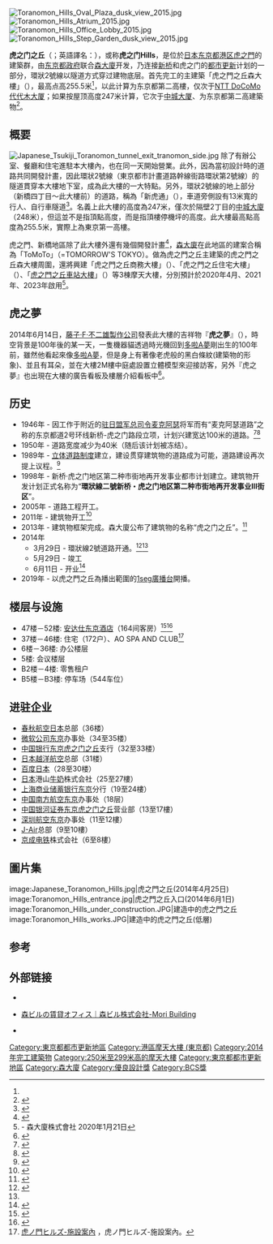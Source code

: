{{Infobox Skyscraper
| building_name  = 虎之门之丘
| image          = 2018 Toranomon Hills 2.jpg
| image_size     = 250px
| image_alt      = <!-- or | alt = -->
| image_caption  = 
| caption        = 
| year_highest   =
| year_end       =
| plural         =
| location       = {{JPN}} 〒105-0001<br />[[东京都|东京都]][[港区_(东京)|港区]][[虎之門|虎之門]]一丁目23番1号～4号
| latd = 35| latm = 40| lats = 1| latNS = N
| longd = 139| longm = 44| longs = 58| longEW = E
| iso_region = JP-13_scale:4000
| coordinates_display= title
| coordinates    =
| status         = {{完成}}
| groundbreaking =
| start_date     = 2011年4月<ref name="ssp">{{cite web|title=Loop Line #2 Shimbashi/Toranomon Redevelopment Project Building III|url=http://skyscraperpage.com/cities/?buildingID=53376|publisher=SkyscraperPage.com|accessdate=18 July 2013|archive-date=2014-07-18|archive-url=https://web.archive.org/web/20140718040948/http://skyscraperpage.com/cities/?buildingID=53376|dead-url=no}}</ref> 
| completion_date= 2014年5月29日
| opening        = 2014年6月11日
| destroyed      =
| use            = 综合用途
| antenna_spire  = 255.5米<ref name="pr" />
| roof           = 247米<ref name="pr" />
| top_floor      = 
| floor_count    = 地上52层，地下5层，塔樓1层<ref name="morija">{{cite web|title=虎ノ門ヒルズ|url=http://www.mori.co.jp/projects/kanjo-2go/|publisher=森大厦株式会社|accessdate=18 July 2013|deadurl=yes|archiveurl=https://web.archive.org/web/20130723004945/http://www.mori.co.jp/projects/kanjo-2go/|archivedate=2013年7月23日}}</ref> 
| elevator_count = 53(東芝34台、三菱7台、富士達12台)
| cost           =
| floor_area     = 244,360平方米<ref>{{cite web|url=http://www.toshiseibi.metro.tokyo.jp/saikaihatu_j/tikubetu/kanjyounigou/gaiku_03.html|title=環二地区-街区詳細-Ⅲ街区/東京都再開発事務所|publisher=東京都再開発事務所|accessdate=2014-09-06|deadurl=yes|archiveurl=https://web.archive.org/web/20140704005705/http://www.toshiseibi.metro.tokyo.jp/saikaihatu_j/tikubetu/kanjyounigou/gaiku_03.html|archivedate=2014-07-04}}</ref>
| architect      = {{link-ja|日建設計|日建設計}}<ref name="morija" />
| engineer       = 
| contractor     = [[大林組|大林組]]<ref name="morija" />
| developer      = [[森大廈|森大廈]]<ref>{{cite web |url=http://www.bloomberg.com/news/2013-03-01/mori-targets-global-tenants-for-tokyo-s-toranomon-hills-tower.html |title=Mori Targets Global Tenants for Tokyo’s Toranomon Hills Tower |publisher=Bloomberg News |accessdate=11 March 2014 |archive-date=2014-03-11 |archive-url=https://web.archive.org/web/20140311180319/http://www.bloomberg.com/news/2013-03-01/mori-targets-global-tenants-for-tokyo-s-toranomon-hills-tower.html |dead-url=no }}</ref>
| owner          = [[東京都|東京都]]
}}
[[File:Toranomon_Hills_Oval_Plaza_dusk_view_2015.jpg|thumb]]
[[File:Toranomon_Hills_Atrium_2015.jpg|thumb]]
[[File:Toranomon_Hills_Office_Lobby_2015.jpg|thumb]]
[[File:Toranomon_Hills_Step_Garden_dusk_view_2015.jpg|thumb]]

'''虎之门之丘'''（{{jpn|j=虎ノ門ヒルズ|hg=とらのもんヒルズ|rm=Toranomon hiruzu|f=y}}；英語譯名：{{lang|en|'''Toranomon Hills'''}}），或称'''虎之门Hills'''，是位於[[日本|日本]][[东京都|东京都]][[港区_(东京)|港区]][[虎之門|虎之門]]的建築群，由[[东京都政府|东京都政府]]联合[[森大廈|森大廈]]开发，乃连接[[新橋_(東京都港區)|新桥]]和虎之门的{{link-ja|東京都市計畫道路幹線街路環狀第2號線|東京都市計画道路幹線街路環状第2号線|環狀2號線}}[[都市更新|都市更新]]计划的一部分，環狀2號線以隧道方式穿过建物底层。首先完工的主建築「虎之門之丘森大樓」（{{lang|ja|虎ノ門ヒルズ 森タワー}}），最高点高255.5米<ref name="pr" />，以此计算为东京都第二高樓，仅次于[[NTT_DoCoMo代代木大厦|NTT DoCoMo代代木大厦]]；如果按屋顶高度247米计算，它次于[[中城大厦|中城大厦]]、为东京都第二高建築物<ref>{{cite news|title=14年に都内２位のビル誕生　名称は「虎ノ門ヒルズ」|url=http://www.nikkei.com/article/DGXNASFK0103I_R00C13A3000000/|accessdate=18 July 2013|newspaper=Nihon Keizai Shimbun|date=1 March 2013|archive-date=2018-01-27|archive-url=https://web.archive.org/web/20180127083735/https://www.nikkei.com/article/DGXNASFK0103I_R00C13A3000000/|dead-url=no}}</ref>。

== 概要 ==
[[File:Japanese_Tsukiji_Toranomon_tunnel_exit_tranomon_side.jpg|thumb]]
除了有辦公室、餐廳和住宅進駐本大樓內，{{link-ja|安達仕東京酒店|アンダーズ東京}}也在同一天開始營業。此外，因為當初設計時的道路共同開發計畫，因此環狀2號線（東京都市計畫道路幹線街路環狀第2號線）的隧道貫穿本大樓地下室，成為此大樓的一大特點。另外，環狀2號線的地上部分（新橋四丁目～此大樓前）的道路，稱為「新虎通」（{{lang|ja|新虎通り}}），車道旁側設有13米寬的行人、自行車隧道<ref>{{Cite web|url=http://thepage.jp/detail/20140320-00000005-wordleaf|title=「虎ノ門ヒルズ」が6月11日にオープン|date=2014-03-20|accessdate=2014-09-06|publisher=THE PAGE（ザ・ページ）|archive-url=https://web.archive.org/web/20140502004819/http://thepage.jp/detail/20140320-00000005-wordleaf|archive-date=2014-05-02|dead-url=yes}}</ref>。名義上此大樓的高度為247米，僅次於隔壁2丁目的[[中城大廈|中城大廈]]（248米），但這並不是指頂點高度，而是指頂樓停機坪的高度。此大樓最高點高度為255.5米，實際上為東京第一高樓。

虎之門、新橋地區除了此大樓外還有幾個開發計畫<ref>{{Cite web|url=http://www.sankeibiz.jp/business/news/131210/bsd1312100502008-n1.htm|title=新橋・虎ノ門エリアで新駅構想、一大ビジネス街に (1/4ページ) - SankeiBiz（サンケイビズ）|accessdate=2014-09-06|publisher=SankeiBiz.|archive-date=2016-03-04|archive-url=https://web.archive.org/web/20160304095751/http://www.sankeibiz.jp/business/news/131210/bsd1312100502008-n1.htm|dead-url=no}}</ref>，[[森大廈|森大廈]]在此地區的建案合稱為「ToMoTo」（=TOMORROW'S TOKYO）。做為虎之門之丘主建築的虎之門之丘森大樓周圍，還將興建「虎之門之丘商務大樓」（{{lang|ja|虎ノ門ヒルズ ビジネスタワー}}）、「虎之門之丘住宅大樓」（{{lang|ja|虎ノ門ヒルズ レジデンシャルタワー}}）、「[[虎之門之丘車站大樓|虎之門之丘車站大樓]]」（{{lang|ja|虎ノ門ヒルズ ステーションタワー}}）等3棟摩天大樓，分別預計於2020年4月、2021年、2023年啟用<ref>[https://www.mori.co.jp/img/article/200121.pdf {{Wayback|url=https://www.mori.co.jp/img/article/200121.pdf |date=20210511134013 }} {{Wayback|url=https://www.mori.co.jp/img/article/200121.pdf |date=20210511134013 }} {{lang|ja|「国際新都心・グローバルビジネスセンター」へと拡大・進化 「虎ノ門ヒルズ ビジネスタワー」 竣工 世界と都心部をつなぎ、日本独自のイノベーションを創出}}] - 森大廈株式會社 2020年1月21日</ref>。

== 虎之夢 ==
2014年6月14日，[[藤子·F·不二雄製作公司|藤子·F·不二雄製作公司]]發表此大樓的吉祥物『'''虎之夢'''』（{{lang-ja|トラのもん}}），時空背景是100年後的某一天，一隻機器貓透過時光機回到[[多啦A夢|多啦A夢]]剛出生的100年前，雖然他看起來像[[多啦A夢|多啦A夢]]，但是身上有著像老虎般的黑白條紋(建築物的形象)、並且有耳朵，並在大樓2M樓中庭處設置立體模型來迎接訪客，另外『虎之夢』也出現在大樓的廣告看板及樓層介紹看板中<ref>{{Cite web|url=http://sankei.jp.msn.com/economy/news/140605/biz14060508330006-n1.htm|title=ぼく「トラのもん」完成した虎ノ門ヒルズのマスコット発表 - MSN産経ニュース|date=2014-06-05|4=|accessdate=2014-09-06|publisher=MSN産経ニュース.|deadurl=yes|archiveurl=https://web.archive.org/web/20141022171125/http://sankei.jp.msn.com/economy/news/140605/biz14060508330006-n1.htm|archivedate=2014-10-22}}</ref>。

== 历史 ==
*1946年 - 因工作于附近的[[驻日盟军总司令|驻日盟军总司令]][[麦克阿瑟|麦克阿瑟]]将军而有“麦克阿瑟道路”之称的东京都道2号环线新桥-虎之门路段立项，计划兴建宽达100米的道路。<ref>{{Cite web|url=http://toranomonhills.com/ja/stories/new_neighborhood/looking_back/|title=Toranomon Hills Looking Back|accessdate=2014-04-26|publisher=森大厦株式会社|deadurl=yes|archiveurl=https://web.archive.org/web/20140604062116/http://toranomonhills.com/ja/stories/new_neighborhood/looking_back/|archivedate=2014-06-04}}</ref><ref name="kyodo">{{Cite web|url=http://china.kyodonews.jp/news/2014/03/71971.html|title=东京"麦克阿瑟道路"开通 距立项68年|date=2014-03-29|accessdate=2014-04-26|publisher=共同社|archive-date=2014-04-27|archive-url=https://web.archive.org/web/20140427025439/http://china.kyodonews.jp/news/2014/03/71971.html|dead-url=no}}</ref>
*1950年 - 道路宽度减少为40米（随后该计划被冻结）。
*1989年 - [[立体道路制度|立体道路制度]]建立，建设贯穿建筑物的道路成为可能，道路建设再次提上议程。<ref>{{cite news|title=マッカーサーの記憶　虎ノ門|url=http://www.tokyo-np.co.jp/article/thatu/nozomu/CK2013070702000120.html|publisher=Tokyo Shimbun|accessdate=18 July 2013|date=7 July 2013|archive-url=https://web.archive.org/web/20140311181142/http://www.tokyo-np.co.jp/article/thatu/nozomu/CK2013070702000120.html|archive-date=2014-03-11|dead-url=yes}}</ref>
*1998年 - 新桥·虎之门地区第二种市街地再开发事业都市计划建立。建筑物开发计划正式名称为“'''環狀線二號新桥・虎之门地区第二种市街地再开发事业Ⅲ街区'''”。
*2005年 - 道路工程开工。
*2011年 - 建筑物开工<ref name="data">{{Cite web|url=http://toranomonhills.com/ja/project/facts_and_figures/|title=Toranomon Hills Data|accessdate=2014-04-26|publisher=森大厦株式会社|archiveurl=https://web.archive.org/web/20140604044835/http://toranomonhills.com/ja/project/facts_and_figures/|archivedate=2014-06-04|deadurl=yes}}</ref>
*2013年 - 建筑物框架完成。森大廈公布了建筑物的名称“虎之门之丘”。<ref name="pr">{{cite web|title=「環状二号線III街区プロジェクト」、名称を「虎ノ門ヒルズ」に決定 2014年開業に向けて本日上棟、国際新都心形成を強力に推進|url=http://www.mori.co.jp/company/press/release/2013/03/20130301150000002593.html|publisher=森大厦株式会社|accessdate=18 July 2013|archive-date=2013-08-04|archive-url=https://web.archive.org/web/20130804085110/http://www.mori.co.jp/company/press/release/2013/03/20130301150000002593.html|dead-url=no}}</ref>
*2014年
**3月29日 - 環狀線2號道路开通。<ref>{{Cite web|url=http://www.metro.tokyo.jp/INET/OSHIRASE/2014/02/20o2q700.htm|title=環状第2号線（新橋・虎ノ門間）開通!! 第一京浜と外堀通りがつながります-平成26年3月29日（土曜）午後3時00分 交通開放-|date=2014-02-28|accessdate=2014-04-26|publisher=東京都都市整備局・建設局|archive-url=https://web.archive.org/web/20140510214227/http://www.metro.tokyo.jp/INET/OSHIRASE/2014/02/20o2q700.htm|archive-date=2014-05-10|dead-url=yes}}</ref><ref name="kyodo" />
**5月29日 - 竣工
**6月11日 - 开业<ref>{{Cite web|url=http://www.mori.co.jp/company/press/release/2014/03/20140320110000002761.html|title=東京再生元年　官民連携による都市再生のモデル事業「虎ノ門ヒルズ」6月11日開業|date=2014-03-20|accessdate=2014-03-22|publisher=森大厦株式会社|archive-date=2016-03-04|archive-url=https://web.archive.org/web/20160304200645/http://www.mori.co.jp/company/press/release/2014/03/20140320110000002761.html|dead-url=no}}</ref>
*2019年 - 以虎之門之丘為播出範圍的[[1seg|1seg]][[廣播台|廣播台]]開播。

== 楼层与设施 ==
* 47楼－52楼: [[安达仕东京酒店|安达仕东京酒店]]（164间客房）<ref>{{cite web |url=http://tokyo.andaz.hyatt.com/en/hotel/home.html |title=Andaz Tokyo Toranomon Hills |publisher=Hyatt |accessdate=11 March 2014 |archive-date=2018-10-25 |archive-url=https://web.archive.org/web/20181025002337/https://tokyo.andaz.hyatt.com/en/hotel/home.html |dead-url=no }}</ref><ref>{{cite web |url=http://www.mori.co.jp/cn/company/press/release/2012/12/20121213140000002576.html |title=凯悦创新品牌"安达仕"首次进驻日本　2号环线III街区的酒店定为"东京安达仕" |publisher=森大厦株式会社 |accessdate=2014-04-26 |archive-date=2017-09-26 |archive-url=https://web.archive.org/web/20170926100243/http://www.mori.co.jp/cn/company/press/release/2012/12/20121213140000002576.html |dead-url=no }}</ref>
* 37楼－46楼: 住宅（172户）、AO SPA AND CLUB<ref>[http://toranomonhills.com/ja/#/Facilities/2 虎ノ門ヒルズ-施設案內] {{Wayback|url=http://toranomonhills.com/ja/#/Facilities/2 |date=20210513213426 }}，虎ノ門ヒルズ-施設案內。</ref>
* 6楼－36楼: 办公楼层
* 5楼: 会议楼层
* B2楼－4楼: 零售租户
* B5楼－B3楼: 停车场（544车位）

== 进驻企业 ==
* [[春秋航空日本|春秋航空日本]]总部（36楼）
* [[微软公司|微软公司]][[东京|东京]]办事处（34至35楼）
* [[中国银行|中国银行]][[东京|东京]][[虎之门之丘|虎之门之丘]]支行（32至33楼）
* [[日本越洋航空|日本越洋航空]]总部（31楼）
* [[百度日本|百度日本]]（28至30楼）
* [[日本|日本]]港山[[牛奶|牛奶]]株式会社（25至27樓）
* [[上海商业储蓄银行|上海商业储蓄银行]][[东京|东京]]分行（19至24樓）
* [[中国南方航空|中国南方航空]][[东京|东京]]办事处（18层）
* [[中国银河证券|中国银河证券]][[东京|东京]][[虎之门之丘|虎之门之丘]]营业部（13至17樓）
* [[深圳航空|深圳航空]][[东京|东京]]办事处（11至12樓）
* [[J-Air|J-Air]]总部（9至10樓）
* [[京成电铁|京成电铁]]株式会社（6至8樓）

== 圖片集 ==
<gallery>
image:Japanese_Toranomon_Hills.jpg|虎之門之丘(2014年4月25日)
image:Toranomon_Hills_entrance.jpg|虎之門之丘入口(2014年6月1日)
image:Toranomon_Hills_under_construction.JPG|建造中的虎之門之丘
image:Toranomon_Hills_works.JPG|建造中的虎之門之丘(低層)
</gallery>

== 参考 ==
{{Reflist}}

== 外部链接 ==
* {{official website|https://toranomonhills.com/}}
* {{jp_icon}}[https://www.mori.co.jp/office/japan/toranomonhillsmt/index.html 森ビルの賃貸オフィス｜森ビル株式会社-Mori Building] {{Wayback|url=https://www.mori.co.jp/office/japan/toranomonhillsmt/index.html |date=20201028072308 }}
* {{Facebook|toranomonhills.tomoto}}

{{东京都摩天大楼}}
{{摩天大樓}}

{{DEFAULTSORT:Toranomon Hills}}
[[Category:東京都都市更新地區|Category:東京都都市更新地區]]
[[Category:港區摩天大樓_(東京都)|Category:港區摩天大樓 (東京都)]]
[[Category:2014年完工建築物|Category:2014年完工建築物]]
[[Category:250米至299米高的摩天大樓|Category:250米至299米高的摩天大樓]]
[[Category:東京都都市更新地區|Category:東京都都市更新地區]]
[[Category:森大廈|Category:森大廈]]
[[Category:優良設計獎|Category:優良設計獎]]
[[Category:BCS獎|Category:BCS獎]]